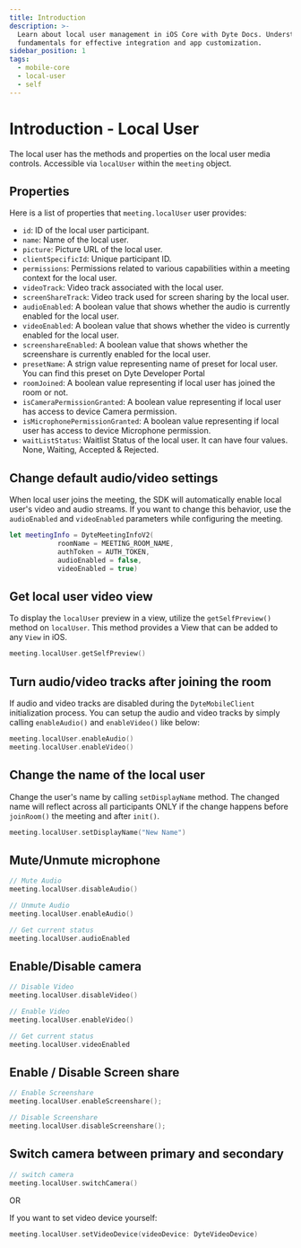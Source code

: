 ```yaml
---
title: Introduction
description: >-
  Learn about local user management in iOS Core with Dyte Docs. Understand the
  fundamentals for effective integration and app customization.
sidebar_position: 1
tags:
  - mobile-core
  - local-user
  - self
---
```


# Introduction - Local User

The local user has the methods and properties on the local user media controls.
Accessible via `localUser` within the `meeting` object.

## Properties

Here is a list of properties that `meeting.localUser` user provides:

- `id`: ID of the local user participant.
- `name`: Name of the local user.
- `picture`: Picture URL of the local user.
- `clientSpecificId`: Unique participant ID.
- `permissions`: Permissions related to various capabilities within a meeting context for the local user.
- `videoTrack`: Video track associated with the local user.
- `screenShareTrack`: Video track used for screen sharing by the local user.
- `audioEnabled`: A boolean value that shows whether the audio is currently enabled for the local user.
- `videoEnabled`: A boolean value that shows whether the video is currently enabled for the local user.
- `screenshareEnabled`: A boolean value that shows whether the screenshare is currently enabled for the local user.
- `presetName`: A strign value representing name of preset for local user. You can find this preset on Dyte Developer Portal
- `roomJoined`: A boolean value representing if local user has joined the room or not.
- `isCameraPermissionGranted`: A boolean value representing if local user has access to device Camera permission.
- `isMicrophonePermissionGranted`: A boolean value representing if local user has access to device Microphone permission.
- `waitListStatus`: Waitlist Status of the local user. It can have four values. None, Waiting, Accepted & Rejected.

## Change default audio/video settings

When local user joins the meeting, the SDK will automatically enable local user's video and audio streams.
If you want to change this behavior, use the `audioEnabled` and `videoEnabled` parameters while configuring the meeting.

```swift
let meetingInfo = DyteMeetingInfoV2(
            roomName = MEETING_ROOM_NAME,
            authToken = AUTH_TOKEN,
            audioEnabled = false,
            videoEnabled = true)
```

## Get local user video view

To display the `localUser` preview in a view, utilize the `getSelfPreview()` method on `localUser`.
This method provides a View that can be added to any `View` in iOS.

```swift
meeting.localUser.getSelfPreview()
```

## Turn audio/video tracks after joining the room

If audio and video tracks are disabled during the `DyteMobileClient`
initialization process. You can setup the audio and video tracks by simply
calling `enableAudio()` and `enableVideo()` like below:

```swift
meeting.localUser.enableAudio()
meeting.localUser.enableVideo()
```

## Change the name of the local user

Change the user's name by calling `setDisplayName` method. The changed name will
reflect across all participants ONLY if the change happens before `joinRoom()`
the meeting and after `init()`.

```swift
meeting.localUser.setDisplayName("New Name")
```

## Mute/Unmute microphone

```kotlin
// Mute Audio
meeting.localUser.disableAudio()

// Unmute Audio
meeting.localUser.enableAudio()

// Get current status
meeting.localUser.audioEnabled
```

## Enable/Disable camera

```kotlin
// Disable Video
meeting.localUser.disableVideo()

// Enable Video
meeting.localUser.enableVideo()

// Get current status
meeting.localUser.videoEnabled
```

## Enable / Disable Screen share

```kotlin
// Enable Screenshare
meeting.localUser.enableScreenshare();

// Disable Screenshare
meeting.localUser.disableScreenshare();
```

## Switch camera between primary and secondary

```swift
// switch camera
meeting.localUser.switchCamera()
```

OR

If you want to set video device yourself:

```swift
meeting.localUser.setVideoDevice(videoDevice: DyteVideoDevice)
```

<head>
  <title>iOS Core Introduction</title>
  <meta
    name="description"
    content="Learn about local user management in iOS Core with Dyte Docs. Understand the fundamentals for effective integration and app customization."
  />
</head>
